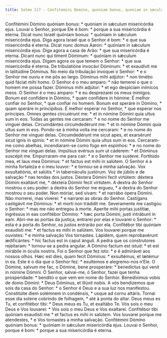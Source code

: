 ```yaml
---
title: Salmo 117 - Confitemini Domino, quoniam bonus, quoniam in sæculum
---
```


<div class="grid grid-cols-2 gap-5">
  <span class="col-6 dropcaps text-justify">
    Confitémini Dómino quóniam bonus: * quóniam in sǽculum misericórdia ejus.
  </span>
  <span class="col-6 dropcaps text-justify">
    Louvai o Senhor, porque Ele é bom: * porque a sua misericórdia é eterna.
  </span>
  <span class="col-6 text-justify">
    Dicat nunc Israël quóniam bonus: * quóniam in sǽculum misericórdia ejus.
  </span>
  <span class="col-6 text-justify">
    Diga agora Israel que o Senhor é bom: * e que sua misericórdia é eterna.
  </span>
  <span class="col-6 text-justify">
    Dicat nunc domus Aaron: * quóniam in sǽculum misericórdia ejus.
  </span>
  <span class="col-6 text-justify">
    Diga agora a casa de Arão: * que sua misericórdia é eterna.
  </span>
  <span class="col-6 text-justify">
    Dicant nunc qui timent Dóminum: * quóniam in sǽculum misericórdia ejus.
  </span>
  <span class="col-6 text-justify">
    Digam agora os que temem o Senhor: * que sua misericórdia é eterna.
  </span>
  <span class="col-6 text-justify">
    De tribulatióne invocávi Dóminum: * et exaudívit me in latitúdine Dóminus.
  </span>
  <span class="col-6 text-justify">
    No meio da tribulação invoquei o Senhor: * e o Senhor me ouviu e me pôs ao
    largo.
  </span>
  <span class="col-6 text-justify">
    Dóminus mihi adjútor: * non timébo quid fáciat mihi homo.
  </span>
  <span class="col-6 text-justify">
    O Senhor é o meu amparo: * não temerei o que o homem me possa fazer.
  </span>
  <span class="col-6 text-justify">
    Dóminus mihi adjútor: * et ego despíciam inimícos meos.
  </span>
  <span class="col-6 text-justify">
    O Senhor é o meu amparo: * e eu desprezarei os meus inimigos.
  </span>
  <span class="col-6 text-justify">
    Bonum est confídere in Dómino, * quam confídere in hómine:
  </span>
  <span class="col-6 text-justify">
    É melhor confiar no Senhor, * que confiar no homem.
  </span>
  <span class="col-6 text-justify">
    Bonum est speráre in Dómino, * quam speráre in princípibus.
  </span>
  <span class="col-6 text-justify">
    É melhor esperar no Senhor, * que esperar nos príncipes.
  </span>
  <span class="col-6 text-justify">
    Omnes gentes circuiérunt me: * et in nómine Dómini quia ultus sum in eos.
  </span>
  <span class="col-6 text-justify">
    Todas as gentes me cercaram: * e no nome do Senhor me vinguei delas.
  </span>
  <span class="col-6 text-justify">
    Circumdántes circumdedérunt me: * et in nómine Dómini quia ultus sum in eos.
  </span>
  <span class="col-6 text-justify">
    Pondo-se à minha volta me cercaram: * e no nome do Senhor me vinguei delas.
  </span>
  <span class="col-6 text-justify">
    Circumdedérunt me sicut apes, et exarsérunt sicut ignis in spinis: * et in
    nómine Dómini quia ultus sum in eos.
  </span>
  <span class="col-6 text-justify">
    Cercaram-me como abelhas, incendiaram-se como fogo em espinhos: * e no nome
    do Senhor me vinguei delas.
  </span>
  <span class="col-6 text-justify">
    Impúlsus evérsus sum ut cáderem: * et Dóminus suscépit me.
  </span>
  <span class="col-6 text-justify">
    Empurraram-me para cair: * e o Senhor me susteve.
  </span>
  <span class="col-6 text-justify">
    Fortitúdo mea, et laus mea Dóminus: * et factus est mihi in salútem.
  </span>
  <span class="col-6 text-justify">
    O Senhor é a minha fortaleza e o meu louvor: * e tornou-se a minha salvação.
  </span>
  <span class="col-6 text-justify">
    Vox exsultatiónis, et salútis * in tabernáculis justórum.
  </span>
  <span class="col-6 text-justify">
    Voz de júbilo e de salvação * nas tendas dos justos.
  </span>
  <span class="col-6 text-justify">
    Déxtera Dómini fecit virtútem: déxtera Dómini exaltávit me, * déxtera Dómini
    fecit virtútem.
  </span>
  <span class="col-6 text-justify">
    A dextra do Senhor mostrou o seu poder: a dextra do Senhor me ergueu, * a
    dextra do Senhor mostrou o seu poder.
  </span>
  <span class="col-6 text-justify">
    Non móriar, sed vivam: * et narrábo ópera Dómini.
  </span>
  <span class="col-6 text-justify">
    Não morrerei, mas viverei: * e narrarei as obras do Senhor.
  </span>
  <span class="col-6 text-justify">
    Castígans castigávit me Dóminus: * et morti non trádidit me.
  </span>
  <span class="col-6 text-justify">
    Severamente me castigou o Senhor: * mas me não entregou à morte.
  </span>
  <span class="col-6 text-justify">
    Aperíte mihi portas justítiæ, ingréssus in eas confitébor Dómino: * hæc
    porta Dómini, justi intrábunt in eam.
  </span>
  <span class="col-6 text-justify">
    Abri-me as portas da justiça, entrarei por elas e louvarei o Senhor: * esta
    é a porta do Senhor, os justos entrarão por ela.
  </span>
  <span class="col-6 text-justify">
    Confitébor tibi quóniam exaudísti me: * et factus es mihi in salútem.
  </span>
  <span class="col-6 text-justify">
    Vos louvarei porque me ouvistes: * e minha salvação Vos tornastes.
  </span>
  <span class="col-6 text-justify">
    Lápidem, quem reprobavérunt ædificántes: * hic factus est in caput ánguli.
  </span>
  <span class="col-6 text-justify">
    A pedra que os construtores rejeitaram: * tornou-se a pedra angular.
  </span>
  <span class="col-6 text-justify">
    A Dómino factum est istud: * et est mirábile in óculis nostris.
  </span>
  <span class="col-6 text-justify">
    Foi o Senhor que fez isto: * e é admirável aos nossos olhos.
  </span>
  <span class="col-6 text-justify">
    Hæc est dies, quam fecit Dóminus: * exsultémus, et lætémur in ea.
  </span>
  <span class="col-6 text-justify">
    Este é o dia que o Senhor fez: * exultemos e alegremo-nos n’Ele.
  </span>
  <span class="col-6 text-justify">
    O Dómine, salvum me fac, o Dómine, bene prosperáre: * benedíctus qui venit
    in nómine Dómini.
  </span>
  <span class="col-6 text-justify">
    Ó Senhor, salvai-me, ó Senhor, fazei que tenha prosperidade: * bendito o que
    vem em nome do Senhor.
  </span>
  <span class="col-6 text-justify">
    Benedíximus vobis de domo Dómini: * Deus Dóminus, et illúxit nobis.
  </span>
  <span class="col-6 text-justify">
    A vós bendizemos que sois da casa do Senhor: * o Senhor é Deus e a sua luz
    nos manifestou.
  </span>
  <span class="col-6 text-justify">
    Constitúite diem solémnem in condénsis, * usque ad cornu altáris.
  </span>
  <span class="col-6 text-justify">
    Tornai esse dia solene cobrindo de folhagem, * até à ponta do altar.
  </span>
  <span class="col-6 text-justify">
    Deus meus es Tu, et confitébor tibi: * Deus meus es Tu, et exaltábo Te.
  </span>
  <span class="col-6 text-justify">
    Vós sois o meu Deus e Vos louvarei: * Vós sois o meu Deus e Vos exaltarei.
  </span>
  <span class="col-6 text-justify">
    Confitébor tibi quóniam exaudísti me * et factus es mihi in salútem.
  </span>
  <span class="col-6 text-justify">
    Vos louvarei porque me atendestes, * e Vos tornastes a minha salvação.
  </span>
  <span class="col-6 text-justify">
    Confitémini Dómino quóniam bonus: * quóniam in sǽculum misericórdia ejus.
  </span>
  <span class="col-6 text-justify">
    Louvai o Senhor, porque é bom: * porque a sua misericórdia é eterna.
  </span>
</div>
